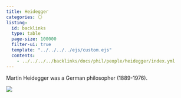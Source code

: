 ```yaml
---
title: Heidegger
categories: ⚪
listing:
  id: backlinks
  type: table
  page-size: 100000
  filter-ui: true
  template: "../../../../ejs/custom.ejs"
  contents:
    - ../../../../backlinks/docs/phil/people/heidegger/index.yml
---
```


Martin Heidegger was a German philosopher (1889-1976).

![](/images/headshots/heidegger.jpeg)

